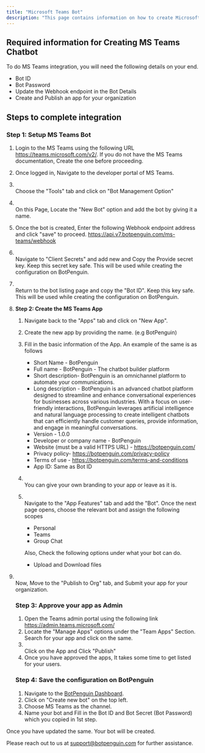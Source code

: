 ```yaml
---
title: "Microsoft Teams Bot"
description: "This page contains information on how to create Microsoft teams, bot on Microsoft developer panel."
---
```


## **Required information for Creating MS Teams Chatbot**

To do MS Teams integration, you will need the following details on your end.

- Bot ID
- Bot Password
- Update the Webhook endpoint in the Bot Details
- Create and Publish an app for your organization

## **Steps to complete integration**

### **Step 1: Setup MS Teams Bot**

1. Login to the MS Teams using the following URL https://teams.microsoft.com/v2/. If you do not have the MS Teams documentation, Create the one before proceeding.
2. Once logged in, Navigate to the developer portal of MS Teams.
3. \
   Choose the "Tools" tab and click on "Bot Management Option"
4. \
   On this Page, Locate the "New Bot" option and add the bot by giving it a name.
5. Once the bot is created, Enter the following Webhook endpoint address and click "save" to proceed. https://api.v7.botpenguin.com/ms-teams/webhook
6. \
   Navigate to "Client Secrets" and add new and Copy the Provide secret key. Keep this secret key safe. This will be used while creating the configuration on BotPenguin.
7. \
   Return to the bot listing page and copy the "Bot ID". Keep this key safe. This will be used while creating the configuration on BotPenguin.
8. **Step 2: Create the MS Teams App**
   1. Navigate back to the "Apps" tab and click on "New App".
   2. Create the new app by providing the name. (e.g BotPenguin)
   3. Fill in the basic information of the App.   An example of the same is as follows
      - Short Name - BotPenguin
      - Full name - BotPenguin - The chatbot builder platform
      - Short description- BotPenguin is an omnichannel platform to automate your communications.
      - Long description - BotPenguin is an advanced chatbot platform designed to streamline and enhance conversational experiences for businesses across various industries. With a focus on user-friendly interactions, BotPenguin leverages artificial intelligence and natural language processing to create intelligent chatbots that can efficiently handle customer queries, provide information, and engage in meaningful conversations.
      - Version - 1.0.0
      - Developer or company name - BotPenguin
      - Website (must be a valid HTTPS URL) - https://botpenguin.com/
      - Privacy policy- https://botpenguin.com/privacy-policy
      - Terms of use - https://botpenguin.com/terms-and-conditions
      - App ID: Same as Bot ID
   4. \
      You can give your own branding to your app or leave as it is.
   5. \
      Navigate to the "App Features" tab and add the "Bot". Once the next page opens, choose the relevant bot and assign the following scopes
      - Personal
      - Teams
      - Group Chat

      Also, Check the following options under what your bot can do.
      - Upload and Download files
9. \
   Now, Move to the "Publish to Org" tab, and Submit your app for your organization.

   ### **Step 3: Approve your app as Admin**
   1. Open the Teams admin portal using the following link https://admin.teams.microsoft.com/
   2. Locate the "Manage Apps" options under the "Team Apps" Section. Search for your app and click on the same.
   3. \
      Click on the App and Click "Publish"
   4. Once you have approved the apps, It takes some time to get listed for your users.

   ### **Step 4: Save the configuration on BotPenguin**
   1. Navigate to the [BotPenguin Dashboard](https://app.botpenguin.com/).
   2. Click on "Create new bot" on the top left.
   3. Choose MS Teams as the channel.
   4. Name your bot and Fill in the Bot ID and Bot Secret (Bot Password) which you copied in 1st step.

Once you have updated the same. Your bot will be created.

Please reach out to us at [support@botpenguin.com](mailto:support@botpenguin.com) for further assistance.